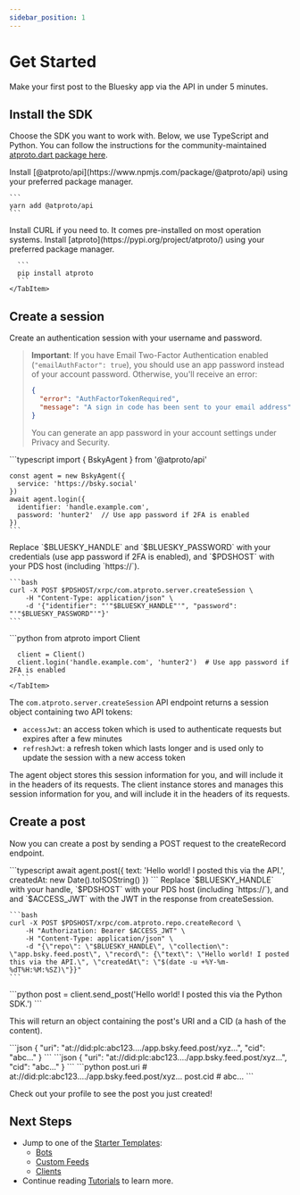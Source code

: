 ```yaml
---
sidebar_position: 1
---
```



# Get Started

Make your first post to the Bluesky app via the API in under 5 minutes.

## Install the SDK

Choose the SDK you want to work with. Below, we use TypeScript and Python. You can follow the instructions for the community-maintained [atproto.dart package here](https://atprotodart.com/docs/intro).

<Tabs groupId="sdk">
  <TabItem value="ts" label="Typescript">
    Install [@atproto/api](https://www.npmjs.com/package/@atproto/api) using your preferred package manager.

    ```
    yarn add @atproto/api
    ```
  </TabItem>
  <TabItem value="curl" label="CURL">
    Install CURL if you need to. It comes pre-installed on most operation systems.
  </TabItem>
  <TabItem value="python" label="Python">
      Install [atproto](https://pypi.org/project/atproto/) using your preferred package manager.

      ```
      pip install atproto
      ```
    </TabItem>
</Tabs>

## Create a session

Create an authentication session with your username and password.

> **Important**: If you have Email Two-Factor Authentication enabled (`"emailAuthFactor": true`), you should use an app password instead of your account password. Otherwise, you'll receive an error:
> ```json
> {
>   "error": "AuthFactorTokenRequired",
>   "message": "A sign in code has been sent to your email address"
> }
> ```
> You can generate an app password in your account settings under Privacy and Security.  

<Tabs groupId="sdk">
  <TabItem value="ts" label="Typescript">
    ```typescript
    import { BskyAgent } from '@atproto/api'

    const agent = new BskyAgent({
      service: 'https://bsky.social'
    })
    await agent.login({
      identifier: 'handle.example.com',
      password: 'hunter2'  // Use app password if 2FA is enabled
    })
    ```
  </TabItem>
  <TabItem value="curl" label="CURL">
    Replace `$BLUESKY_HANDLE` and `$BLUESKY_PASSWORD` with your credentials (use app password if 2FA is enabled), and `$PDSHOST` with your PDS host (including `https://`).

    ```bash
    curl -X POST $PDSHOST/xrpc/com.atproto.server.createSession \
        -H "Content-Type: application/json" \
        -d '{"identifier": "'"$BLUESKY_HANDLE"'", "password": "'"$BLUESKY_PASSWORD"'"}'
    ```
  </TabItem>
  <TabItem value="python" label="Python">
      ```python
      from atproto import Client

      client = Client()
      client.login('handle.example.com', 'hunter2')  # Use app password if 2FA is enabled
      ```
    </TabItem>
</Tabs>

The `com.atproto.server.createSession` API endpoint returns a session object containing two API tokens:
* `accessJwt`: an access token which is used to authenticate requests but expires after a few minutes
* `refreshJwt`: a refresh token which lasts longer and is used only to update the session with a new access token

<Tabs groupId="sdk" className="hiddenTabs">
  <TabItem value="ts" label="Typescript">
    The agent object stores this session information for you, and will include it in the headers of its requests.
  </TabItem>
  <TabItem value="curl" label="CURL">
  </TabItem>
  <TabItem value="python" label="Python">
      The client instance stores and manages this session information for you, and will include it in the headers of its requests.
  </TabItem>
</Tabs>

## Create a post

Now you can create a post by sending a POST request to the createRecord endpoint.

<Tabs groupId="sdk">
  <TabItem value="ts" label="Typescript">
    ```typescript
    await agent.post({
      text: 'Hello world! I posted this via the API.',
      createdAt: new Date().toISOString()
    })
    ```
  </TabItem>
  <TabItem value="curl" label="CURL">
    Replace `$BLUESKY_HANDLE` with your handle, `$PDSHOST` with your PDS host (including `https://`), and and `$ACCESS_JWT` with the JWT in the response from createSession.

    ```bash
    curl -X POST $PDSHOST/xrpc/com.atproto.repo.createRecord \
        -H "Authorization: Bearer $ACCESS_JWT" \
        -H "Content-Type: application/json" \
        -d "{\"repo\": \"$BLUESKY_HANDLE\", \"collection\": \"app.bsky.feed.post\", \"record\": {\"text\": \"Hello world! I posted this via the API.\", \"createdAt\": \"$(date -u +%Y-%m-%dT%H:%M:%SZ)\"}}"
    ```
  </TabItem>
  <TabItem value="python" label="Python">
    ```python
    post = client.send_post('Hello world! I posted this via the Python SDK.')
    ```
  </TabItem>
</Tabs>

This will return an object containing the post's URI and a CID (a hash of the content).

<Tabs groupId="sdk" className="hiddenTabs">
  <TabItem value="ts" label="Typescript">
    ```json
    {
        "uri": "at://did:plc:abc123..../app.bsky.feed.post/xyz...",
        "cid": "abc..."
    }
    ```
  </TabItem>
  <TabItem value="curl" label="CURL">
    ```json
    {
        "uri": "at://did:plc:abc123..../app.bsky.feed.post/xyz...",
        "cid": "abc..."
    }
    ```
  </TabItem>
  <TabItem value="python" label="Python">
    ```python
    post.uri  # at://did:plc:abc123..../app.bsky.feed.post/xyz...
    post.cid  # abc...
    ```
  </TabItem>
</Tabs>

Check out your profile to see the post you just created!

## Next Steps

- Jump to one of the [Starter Templates](/docs/category/starter-templates):
  - [Bots](/docs/starter-templates/bots)
  - [Custom Feeds](/docs/starter-templates/custom-feeds)
  - [Clients](/docs/starter-templates/clients)
- Continue reading [Tutorials](/docs/category/tutorials) to learn more.
